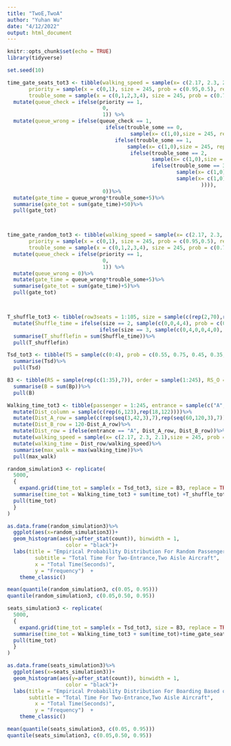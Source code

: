 ```yaml
---
title: "TwoE,TwoA"
author: "Yuhan Wu"
date: "4/12/2022"
output: html_document
---
```


```r
knitr::opts_chunk$set(echo = TRUE)
library(tidyverse)
```

```r
set.seed(10)

time_gate_seats_tot3 <- tibble(walking_speed = sample(x= c(2.17, 2.3, 2.1), size = 245, prob = c(0.35, 0.40, 0.25), replace = TRUE),
       priority = sample(x = c(0,1), size = 245, prob = c(0.95,0.5), replace = TRUE),
       trouble_some = sample(x = c(0,1,2,3,4), size = 245, prob = c(0.70, 0.15, 0.08, 0.05, 0.02), replace = TRUE))%>%
  mutate(queue_check = ifelse(priority == 1,
                               0, 
                               1)) %>%
  mutate(queue_wrong = ifelse(queue_check == 1,
                                ifelse(trouble_some == 0,
                                        sample(x= c(1,0),size = 245, replace = TRUE, prob = c(0, 1)),
                                   ifelse(trouble_some == 1, 
                                       sample(x= c(1,0),size = 245, replace = TRUE, prob = c(0.1, 0.9)),
                                        ifelse(trouble_some == 2,
                                               sample(x= c(1,0),size = 245, replace = TRUE, prob = c(0.3, 0.7)),
                                               ifelse(trouble_some == 3,
                                                       sample(x= c(1,0),size = 245, replace = TRUE, prob =c(0.5,0.5)),
                                                       sample(x= c(1,0),size = 245, replace = TRUE, prob = c(0.7, 0.3))
                                                               )))), 
                               0))%>%
  mutate(gate_time = queue_wrong*trouble_some+5)%>%
  summarise(gate_tot = sum(gate_time)+50)%>%
  pull(gate_tot)



time_gate_random_tot3 <- tibble(walking_speed = sample(x= c(2.17, 2.3, 2.1), size = 245, prob = c(0.35, 0.40, 0.25), replace = TRUE),
       priority = sample(x = c(0,1), size = 245, prob = c(0.95,0.5), replace = TRUE),
       trouble_some = sample(x = c(0,1,2,3,4), size = 245, prob = c(0.70, 0.15, 0.08, 0.05, 0.02), replace = TRUE))%>%
  mutate(queue_check = ifelse(priority == 1,
                               0, 
                               1)) %>%
  mutate(queue_wrong = 0)%>%
  mutate(gate_time = queue_wrong*trouble_some+5)%>%
  summarise(gate_tot = sum(gate_time)+5)%>%
  pull(gate_tot)



T_shuffle_tot3 <- tibble(row3seats = 1:105, size = sample(c(rep(2,70),rep(3,35))))%>%
  mutate(Shuffle_time = ifelse(size == 2, sample(c(0,0,4,4), prob = c(0.25,0.25,0.25,0.25)),
                              ifelse(size == 3, sample(c(0,4,0,0,4,0), prob = c(16.67,16.67,16.67,16.67,16.67,16.67)),NA)))%>%
  summarise(T_shufflefin = sum(Shuffle_time))%>%
  pull(T_shufflefin)

Tsd_tot3 <- tibble(TS = sample(c(0:4), prob = c(0.55, 0.75, 0.45, 0.35, 0.10),size = 245, replace = TRUE), SS = sample(c(rep(1,140),rep(2,105))), Tsd = 2*(TS+SS)+10)%>%
  summarise(Tsd)%>%
  pull(Tsd)

B3 <- tibble(RS = sample(rep(c(1:35),7)), order = sample(1:245), RS_O = RS+order, Bp = ceiling(1/RS_O - 1/113))%>%
  summarise(B = sum(Bp))%>%
  pull(B)

Walking_time_tot3 <- tibble(passenger = 1:245, entrance = sample(c("A","B"),size = 245, prob=c(0.5, 0.5), replace = TRUE))%>%
  mutate(Dist_column = sample(c(rep(6,123),rep(18,122))))%>%
  mutate(Dist_A_row = sample(c(rep(seq(3,42,3),7),rep(seq(60,120,3),7))))%>%
  mutate(Dist_B_row = 120-Dist_A_row)%>%
  mutate(Dist_row = ifelse(entrance == "A", Dist_A_row, Dist_B_row))%>%
  mutate(walking_speed = sample(x= c(2.17, 2.3, 2.1),size = 245, prob = c(0.35, 0.40, 0.25),replace = TRUE))%>%
  mutate(walking_time = Dist_row/walking_speed)%>%
  summarise(max_walk = max(walking_time))%>%
  pull(max_walk)


```



```r
random_simulation3 <- replicate(
  5000,
  {
    expand.grid(time_tot = sample(x = Tsd_tot3, size = B3, replace = TRUE))%>%
  summarise(time_tot = Walking_time_tot3 + sum(time_tot) +T_shuffle_tot3+ time_gate_random_tot3)%>%
  pull(time_tot)
  }
)

as.data.frame(random_simulation3)%>%
  ggplot(aes(x=random_simulation3))+
  geom_histogram(aes(y=after_stat(count)), binwidth = 1, 
                   color = "black")+
  labs(title = "Empirical Probability Distribution For Random Passenger Placement",
         subtitle = "Total Time For Two-Entrance,Two Aisle Aircraft",
         x = "Total Time(Seconds)",
         y = "Frequency")  +
    theme_classic()


```

```r
mean(quantile(random_simulation3, c(0.05, 0.95)))
quantile(random_simulation3, c(0.05,0.50, 0.95))
```

```r
seats_simulation3 <- replicate(
  5000,
  {
    expand.grid(time_tot = sample(x = Tsd_tot3, size = B3, replace = TRUE))%>%
  summarise(time_tot = Walking_time_tot3 + sum(time_tot)+time_gate_seats_tot3)%>%
  pull(time_tot)
  }
)

as.data.frame(seats_simulation3)%>%
  ggplot(aes(x=seats_simulation3))+
  geom_histogram(aes(y=after_stat(count)), binwidth = 1, 
                   color = "black")+
  labs(title = "Empirical Probability Distribution For Boarding Based on Seats",
       subtitle = "Total Time For Two-Entrance,Two Aisle Aircraft",
         x = "Total Time(Seconds)",
         y = "Frequency")  +
    theme_classic()


```

```r
mean(quantile(seats_simulation3, c(0.05, 0.95)))
quantile(seats_simulation3, c(0.05,0.50, 0.95))
```

